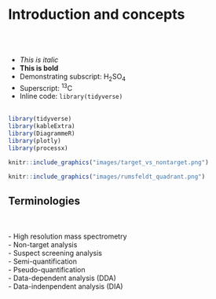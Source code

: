 # **Introduction and concepts** {#Intro}

<br><br>




* _This is italic_
* __This is bold__
* Demonstrating subscript: H~2~SO~4~
* Superscript: ^13^C
* Inline code: `library(tidyverse)`
<br><br>


```r

library(tidyverse)
library(kableExtra)
library(DiagrammeR)
library(plotly)
library(processx)

```


```r

knitr::include_graphics("images/target_vs_nontarget.png")
```

```r
knitr::include_graphics("images/rumsfeldt_quadrant.png")

```

## Terminologies
<br><br>
- High resolution mass spectrometry <br>
- Non-target analysis <br>
- Suspect screening analysis <br>
- Semi-quantification <br>
- Pseudo-quantification <br>
- Data-dependent analysis (DDA) <br>
- Data-indenpendent analysis (DIA) <br>





